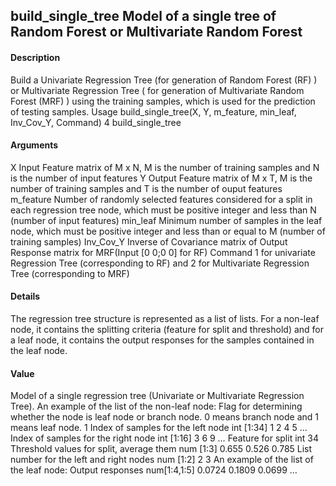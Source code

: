 ## build_single_tree Model of a single tree of Random Forest or Multivariate Random Forest

#### Description

Build a Univariate Regression Tree (for generation of Random Forest (RF) ) or Multivariate Regression
Tree ( for generation of Multivariate Random Forest (MRF) ) using the training samples,
which is used for the prediction of testing samples.
Usage
build_single_tree(X, Y, m_feature, min_leaf, Inv_Cov_Y, Command)
4 build_single_tree

#### Arguments
X Input Feature matrix of M x N, M is the number of training samples and N is the
number of input features
Y Output Feature matrix of M x T, M is the number of training samples and T is
the number of ouput features
m_feature Number of randomly selected features considered for a split in each regression
tree node, which must be positive integer and less than N (number of input
features)
min_leaf Minimum number of samples in the leaf node, which must be positive integer
and less than or equal to M (number of training samples)
Inv_Cov_Y Inverse of Covariance matrix of Output Response matrix for MRF(Input [0 0;0
0] for RF)
Command 1 for univariate Regression Tree (corresponding to RF) and 2 for Multivariate
Regression Tree (corresponding to MRF)

#### Details

The regression tree structure is represented as a list of lists. For a non-leaf node, it contains the
splitting criteria (feature for split and threshold) and for a leaf node, it contains the output responses
for the samples contained in the leaf node.

#### Value
Model of a single regression tree (Univariate or Multivariate Regression Tree). An example of the
list of the non-leaf node:
Flag for determining whether the node is leaf node or branch node. 0 means branch node and 1 means leaf node.
1
Index of samples for the left node
int [1:34] 1 2 4 5 ...
Index of samples for the right node
int [1:16] 3 6 9 ...
Feature for split
int 34
Threshold values for split, average them
num [1:3] 0.655 0.526 0.785
List number for the left and right nodes
num [1:2] 2 3
An example of the list of the leaf node:
Output responses
num[1:4,1:5] 0.0724 0.1809 0.0699 ...
